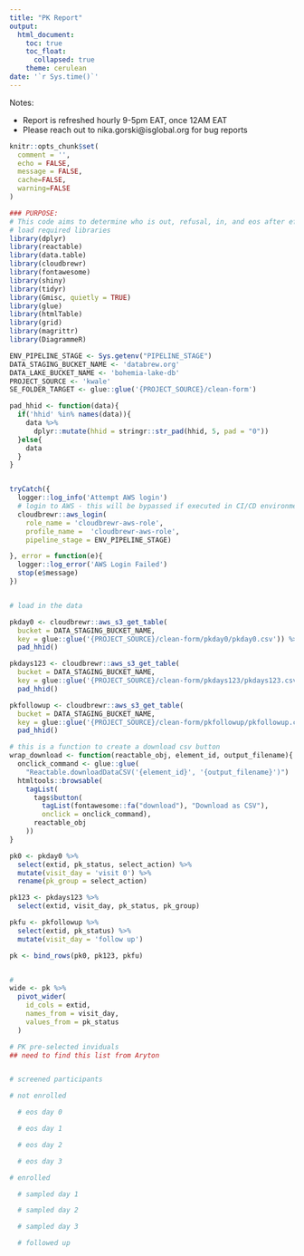 ```yaml
---
title: "PK Report"
output: 
  html_document:
    toc: true
    toc_float: 
      collapsed: true
    theme: cerulean
date: '`r Sys.time()`'
---
```


Notes:

- Report is refreshed hourly 9-5pm EAT, once 12AM EAT
- Please reach out to nika.gorski@isglobal.org for bug reports


```r
knitr::opts_chunk$set(
  comment = '', 
  echo = FALSE,
  message = FALSE,
  cache=FALSE,
  warning=FALSE
)
```

```r
### PURPOSE:
# This code aims to determine who is out, refusal, in, and eos after efficacy. This information comes from Safety, Safetynew, and Absence1stattempt. Then for each status (except of in), split each status into the "reason" or the "how" they got to that status.
# load required libraries
library(dplyr)
library(reactable)
library(data.table)
library(cloudbrewr)
library(fontawesome)
library(shiny)
library(tidyr)
library(Gmisc, quietly = TRUE)
library(glue)
library(htmlTable)
library(grid)
library(magrittr)
library(DiagrammeR)

ENV_PIPELINE_STAGE <- Sys.getenv("PIPELINE_STAGE")
DATA_STAGING_BUCKET_NAME <- 'databrew.org'
DATA_LAKE_BUCKET_NAME <- 'bohemia-lake-db'
PROJECT_SOURCE <- 'kwale'
SE_FOLDER_TARGET <- glue::glue('{PROJECT_SOURCE}/clean-form')

pad_hhid <- function(data){
  if('hhid' %in% names(data)){
    data %>%
      dplyr::mutate(hhid = stringr::str_pad(hhid, 5, pad = "0"))
  }else{
    data
  }
}


tryCatch({
  logger::log_info('Attempt AWS login')
  # login to AWS - this will be bypassed if executed in CI/CD environment
  cloudbrewr::aws_login(
    role_name = 'cloudbrewr-aws-role',
    profile_name =  'cloudbrewr-aws-role',
    pipeline_stage = ENV_PIPELINE_STAGE)

}, error = function(e){
  logger::log_error('AWS Login Failed')
  stop(e$message)
})


# load in the data

pkday0 <- cloudbrewr::aws_s3_get_table(
  bucket = DATA_STAGING_BUCKET_NAME,
  key = glue::glue('{PROJECT_SOURCE}/clean-form/pkday0/pkday0.csv')) %>%
  pad_hhid()

pkdays123 <- cloudbrewr::aws_s3_get_table(
  bucket = DATA_STAGING_BUCKET_NAME,
  key = glue::glue('{PROJECT_SOURCE}/clean-form/pkdays123/pkdays123.csv')) %>%
  pad_hhid()

pkfollowup <- cloudbrewr::aws_s3_get_table(
  bucket = DATA_STAGING_BUCKET_NAME,
  key = glue::glue('{PROJECT_SOURCE}/clean-form/pkfollowup/pkfollowup.csv')) %>%
  pad_hhid()

# this is a function to create a download csv button
wrap_download <- function(reactable_obj, element_id, output_filename){
  onclick_command <- glue::glue(
    "Reactable.downloadDataCSV('{element_id}', '{output_filename}')")
  htmltools::browsable(
    tagList(
      tags$button(
        tagList(fontawesome::fa("download"), "Download as CSV"),
        onclick = onclick_command),
      reactable_obj
    ))
}
```

```r
pk0 <- pkday0 %>%
  select(extid, pk_status, select_action) %>%
  mutate(visit_day = 'visit 0') %>%
  rename(pk_group = select_action)

pk123 <- pkdays123 %>%
  select(extid, visit_day, pk_status, pk_group)

pkfu <- pkfollowup %>% 
  select(extid, pk_status) %>% 
  mutate(visit_day = 'follow up')

pk <- bind_rows(pk0, pk123, pkfu)


# 
wide <- pk %>%
  pivot_wider(
    id_cols = extid, 
    names_from = visit_day,
    values_from = pk_status
  ) 
```


```r

# PK pre-selected inviduals
## need to find this list from Aryton


# screened participants

# not enrolled

  # eos day 0

  # eos day 1

  # eos day 2

  # eos day 3

# enrolled

  # sampled day 1

  # sampled day 2

  # sampled day 3

  # followed up

```

